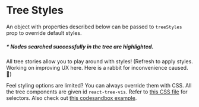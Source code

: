 
<Meta title="Styles/treeStyles object" />

# Tree Styles

An object with properties described below can be passed to `treeStyles` prop to override default styles.

<Table data={getTreeStylesInTableDataFormat()} />

##### \* Nodes searched successfully in the tree are highlighted.

All tree stories allow you to play around with styles! (Refresh to apply styles. Working on improving UX here. Here is a rabbit for inconvenience caused. 🐰)

Feel styling options are limited? You can always override them with CSS. All the tree components are given id `react-tree-vis`. Refer to [this CSS file](https://github.com/VandanRogheliya/react-tree-vis/blob/master/src/styles/BinarySearchTree.css) for selectors. Also check out [this codesandbox example](https://codesandbox.io/s/overriding-css-mwp9b?file=/src/styles.css).
